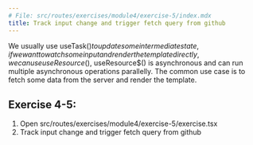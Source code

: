 ```yaml
---
# File: src/routes/exercises/module4/exercise-5/index.mdx
title: Track input change and trigger fetch query from github
---
```



We usually use useTask$() to update some intermediate state, if we want to watch some input and render the template directly,
we can use useResource$(), useResource$() is asynchronous and can run multiple asynchronous operations parallelly.
The common use case is to fetch some data from the server and render the template.

## Exercise 4-5:

1. Open src/routes/exercises/module4/exercise-5/exercise.tsx
2. Track input change and trigger fetch query from github

<Exercise />
